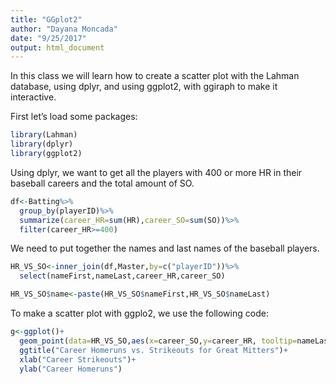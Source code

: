 ```yaml
---
title: "GGplot2"
author: "Dayana Moncada"
date: "9/25/2017"
output: html_document
---
```


In this class we will learn how to create a scatter plot with the Lahman database, using dplyr, and using ggplot2, with ggiraph to make it interactive.

First let’s load some packages:

```r
library(Lahman)
library(dplyr)
library(ggplot2)
```

Using dplyr, we want to get all the players with 400 or more HR in their baseball careers and the total amount of SO. 

```r
df<-Batting%>%
  group_by(playerID)%>%
  summarize(career_HR=sum(HR),career_SO=sum(SO))%>%
  filter(career_HR>=400)
```

We need to put together the names and last names of the baseball players. 

```r
HR_VS_SO<-inner_join(df,Master,by=c("playerID"))%>%
  select(nameFirst,nameLast,career_HR,career_SO)

HR_VS_SO$name<-paste(HR_VS_SO$nameFirst,HR_VS_SO$nameLast)
```

To make a scatter plot with ggplo2, we use the following code:

```r
g<-ggplot()+
  geom_point(data=HR_VS_SO,aes(x=career_SO,y=career_HR, tooltip=nameLast, data_id=nameFirst))+
  ggtitle("Career Homeruns vs. Strikeouts for Great Mitters")+
  xlab("Career Strikeouts")+
  ylab("Career Homeruns")
```




